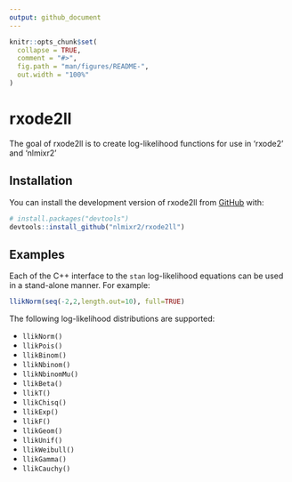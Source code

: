 ```yaml
---
output: github_document
---
```


<!-- README.md is generated from README.Rmd. Please edit that file -->

```r
knitr::opts_chunk$set(
  collapse = TRUE,
  comment = "#>",
  fig.path = "man/figures/README-",
  out.width = "100%"
)
```

# rxode2ll

<!-- badges: start -->
<!-- badges: end -->

The goal of rxode2ll is to create log-likelihood functions for use in 'rxode2' and 'nlmixr2'

## Installation

You can install the development version of rxode2ll from [GitHub](https://github.com/) with:

``` r
# install.packages("devtools")
devtools::install_github("nlmixr2/rxode2ll")
```

## Examples 

Each of the C++ interface to the `stan` log-likelihood equations can
be used in a stand-alone manner.  For example:

```r
llikNorm(seq(-2,2,length.out=10), full=TRUE)
```

The following log-likelihood distributions are supported:

- `llikNorm()`
- `llikPois()`
- `llikBinom()`
- `llikNbinom()`
- `llikNbinomMu()`
- `llikBeta()`
- `llikT()`
- `llikChisq()`
- `llikExp()`
- `llikF()`
- `llikGeom()`
- `llikUnif()`
- `llikWeibull()`
- `llikGamma()`
- `llikCauchy()`

